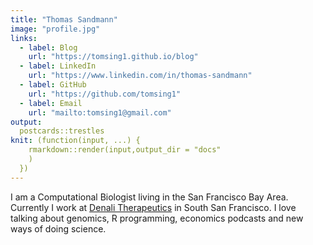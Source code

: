 ```yaml
---
title: "Thomas Sandmann"
image: "profile.jpg"
links:
  - label: Blog
    url: "https://tomsing1.github.io/blog"
  - label: LinkedIn
    url: "https://www.linkedin.com/in/thomas-sandmann"
  - label: GitHub
    url: "https://github.com/tomsing1"
  - label: Email
    url: "mailto:tomsing1@gmail.com"
output:
  postcards::trestles
knit: (function(input, ...) {
    rmarkdown::render(input,output_dir = "docs"
    )
  })
---
```


<a rel="me" href="https://genomic.social/@thomas_sandmann"></a>

I am a Computational Biologist living in the San Francisco Bay Area. 
Currently I work at 
[Denali Therapeutics](https://www.denalitherapeutics.com/) in South San 
Francisco. 
I love talking about genomics, R programming, economics podcasts and new ways
of doing science.
